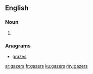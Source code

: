 ==English==

===Noun===
{{head|en|plural}}

# {{plural of|gazer|lang=en|nocat=1}}

===Anagrams===
* [[grazes#English|grazes]]

[[ar:gazers]]
[[fr:gazers]]
[[ku:gazers]]
[[my:gazers]]
